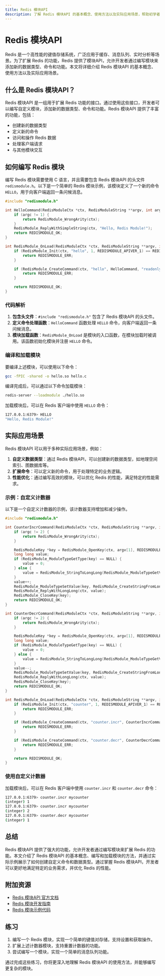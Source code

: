 ```yaml
---
title: Redis 模块API
description: 了解 Redis 模块API 的基本概念、使用方法以及实际应用场景，帮助初学者快速掌握 Redis 模块的开发。
---
```


# Redis 模块API

Redis 是一个高性能的键值存储系统，广泛应用于缓存、消息队列、实时分析等场景。为了扩展 Redis 的功能，Redis 提供了模块API，允许开发者通过编写模块来添加新的数据类型、命令和功能。本文将详细介绍 Redis 模块API 的基本概念、使用方法以及实际应用场景。

## 什么是 Redis 模块API？

Redis 模块API 是一组用于扩展 Redis 功能的接口。通过使用这些接口，开发者可以编写自定义模块，添加新的数据类型、命令和功能。Redis 模块API 提供了丰富的功能，包括：

- 创建新的数据类型
- 定义新的命令
- 访问和操作 Redis 数据
- 处理客户端请求
- 与其他模块交互

## 如何编写 Redis 模块

编写 Redis 模块需要使用 C 语言，并且需要包含 Redis 模块API 的头文件 `redismodule.h`。以下是一个简单的 Redis 模块示例，该模块定义了一个新的命令 `HELLO`，用于向客户端返回一条问候消息。

```c
#include "redismodule.h"

int HelloCommand(RedisModuleCtx *ctx, RedisModuleString **argv, int argc) {
    if (argc != 1) {
        return RedisModule_WrongArity(ctx);
    }
    RedisModule_ReplyWithSimpleString(ctx, "Hello, Redis Module!");
    return REDISMODULE_OK;
}

int RedisModule_OnLoad(RedisModuleCtx *ctx, RedisModuleString **argv, int argc) {
    if (RedisModule_Init(ctx, "hello", 1, REDISMODULE_APIVER_1) == REDISMODULE_ERR) {
        return REDISMODULE_ERR;
    }

    if (RedisModule_CreateCommand(ctx, "hello", HelloCommand, "readonly", 1, 1, 1) == REDISMODULE_ERR) {
        return REDISMODULE_ERR;
    }

    return REDISMODULE_OK;
}
```

### 代码解析

1. **包含头文件**：`#include "redismodule.h"` 包含了 Redis 模块API 的头文件。
2. **定义命令处理函数**：`HelloCommand` 函数处理 `HELLO` 命令，向客户端返回一条问候消息。
3. **模块加载函数**：`RedisModule_OnLoad` 是模块的入口函数，在模块加载时被调用。该函数初始化模块并注册 `HELLO` 命令。

### 编译和加载模块

要编译上述模块，可以使用以下命令：

```bash
gcc -fPIC -shared -o hello.so hello.c
```

编译完成后，可以通过以下命令加载模块：

```bash
redis-server --loadmodule ./hello.so
```

加载模块后，可以在 Redis 客户端中使用 `HELLO` 命令：

```bash
127.0.0.1:6379> HELLO
"Hello, Redis Module!"
```

## 实际应用场景

Redis 模块API 可以用于多种实际应用场景，例如：

1. **自定义数据类型**：通过 Redis 模块API，可以创建新的数据类型，如地理空间索引、图数据库等。
2. **扩展命令**：可以定义新的命令，用于处理特定的业务逻辑。
3. **性能优化**：通过编写高效的模块，可以优化 Redis 的性能，满足特定的性能需求。

### 示例：自定义计数器

以下是一个自定义计数器的示例，该计数器支持增加和减少操作。

```c
#include "redismodule.h"

int CounterIncrCommand(RedisModuleCtx *ctx, RedisModuleString **argv, int argc) {
    if (argc != 2) {
        return RedisModule_WrongArity(ctx);
    }

    RedisModuleKey *key = RedisModule_OpenKey(ctx, argv[1], REDISMODULE_READ | REDISMODULE_WRITE);
    long long value;
    if (RedisModule_ModuleTypeGetType(key) == NULL) {
        value = 0;
    } else {
        value = RedisModule_StringToLongLong(RedisModule_ModuleTypeGetValue(key));
    }
    value++;
    RedisModule_ModuleTypeSetValue(key, RedisModule_CreateStringFromLongLong(ctx, value));
    RedisModule_ReplyWithLongLong(ctx, value);
    RedisModule_CloseKey(key);
    return REDISMODULE_OK;
}

int CounterDecrCommand(RedisModuleCtx *ctx, RedisModuleString **argv, int argc) {
    if (argc != 2) {
        return RedisModule_WrongArity(ctx);
    }

    RedisModuleKey *key = RedisModule_OpenKey(ctx, argv[1], REDISMODULE_READ | REDISMODULE_WRITE);
    long long value;
    if (RedisModule_ModuleTypeGetType(key) == NULL) {
        value = 0;
    } else {
        value = RedisModule_StringToLongLong(RedisModule_ModuleTypeGetValue(key));
    }
    value--;
    RedisModule_ModuleTypeSetValue(key, RedisModule_CreateStringFromLongLong(ctx, value));
    RedisModule_ReplyWithLongLong(ctx, value);
    RedisModule_CloseKey(key);
    return REDISMODULE_OK;
}

int RedisModule_OnLoad(RedisModuleCtx *ctx, RedisModuleString **argv, int argc) {
    if (RedisModule_Init(ctx, "counter", 1, REDISMODULE_APIVER_1) == REDISMODULE_ERR) {
        return REDISMODULE_ERR;
    }

    if (RedisModule_CreateCommand(ctx, "counter.incr", CounterIncrCommand, "write", 1, 1, 1) == REDISMODULE_ERR) {
        return REDISMODULE_ERR;
    }

    if (RedisModule_CreateCommand(ctx, "counter.decr", CounterDecrCommand, "write", 1, 1, 1) == REDISMODULE_ERR) {
        return REDISMODULE_ERR;
    }

    return REDISMODULE_OK;
}
```

### 使用自定义计数器

加载模块后，可以在 Redis 客户端中使用 `counter.incr` 和 `counter.decr` 命令：

```bash
127.0.0.1:6379> counter.incr mycounter
(integer) 1
127.0.0.1:6379> counter.incr mycounter
(integer) 2
127.0.0.1:6379> counter.decr mycounter
(integer) 1
```

## 总结

Redis 模块API 提供了强大的功能，允许开发者通过编写模块来扩展 Redis 的功能。本文介绍了 Redis 模块API 的基本概念、编写和加载模块的方法，并通过实际示例展示了如何创建自定义命令和数据类型。通过掌握 Redis 模块API，开发者可以更好地满足特定的业务需求，并优化 Redis 的性能。

## 附加资源

- [Redis 模块API 官方文档](https://redis.io/topics/modules-intro)
- [Redis 模块开发指南](https://redis.io/topics/modules-api)
- [Redis 模块示例代码](https://github.com/redis/redis-modules-examples)

## 练习

1. 编写一个 Redis 模块，实现一个简单的键值对存储，支持设置和获取操作。
2. 扩展上述计数器模块，支持重置计数器的功能。
3. 尝试编写一个模块，实现一个简单的消息队列功能。

通过完成这些练习，你将更深入地理解 Redis 模块API 的使用方法，并能够编写更复杂的模块。